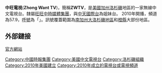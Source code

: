 {{unreferenced|time=2013-06-24T15:48:22+00:00}}
{{expand|time=2013-06-24T13:13:45+00:00}}
'''中旺電視'''('''Zhong Want TV''')，簡稱'''ZWTV'''，是[[美國|美國]][[加州|加州]][[洛杉磯|洛杉磯]]地區的一家無線中文電視台。隸屬[[旺旺中時媒體集團|旺旺中時媒體集團]]，與[[中天國際台|中天國際台]]為姐妹台。 2010年開播，頻道為57.9，[[無線電台呼號|呼號]]為「{{link-en|KJLA|KJLA}}」。訊號覆蓋範圍為[[南加州|南加州]][[大洛杉磯地區|大洛杉磯地區]]和[[橙縣_(加利福尼亞州)|橙縣]]大部份地區。

==外部鏈接==
[http://www.zwtvusa.com/ 官方網站]{{Wayback|url=http://www.zwtvusa.com/ |date=20130618144025 }}

{{中國時報集團}}
{{海外中文電視台列表}}

[[Category:中國時報集團|Category:中國時報集團]]
[[Category:美國中文電視台|Category:美國中文電視台]]
[[Category:洛杉磯組織|Category:洛杉磯組織]]
[[Category:2010年美國建立|Category:2010年美國建立]]
[[Category:2010年成立的電視台或電視頻道|Category:2010年成立的電視台或電視頻道]]